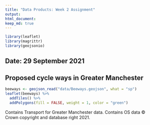 ```yaml
---
title: "Data Products: Week 2 Assignment"
output:
html_document:
keep_md: true
---
```


```r
library(leaflet)
library(magrittr)
library(geojsonio)
```

## Date: 29 September 2021

## Proposed cycle ways in Greater Manchester
```r
beeways <- geojson_read("data/Beeways.geojson", what = "sp")
leaflet(beeways) %>%
  addTiles() %>%
  addPolygons(fill = FALSE, weight = 1, color = "green")
```

Contains Transport for Greater Manchester data. Contains OS data © Crown copyright and database right 2021.
